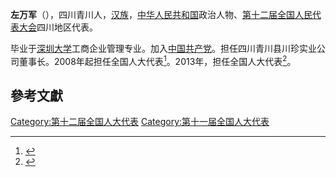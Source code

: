 '''左万军'''（{{bd|1963年||}}），四川青川人，[[汉族|汉族]]，[[中华人民共和国|中华人民共和国]]政治人物、[[第十二届全国人民代表大会|第十二届全国人民代表大会]]四川地区代表。

毕业于[[深圳大学|深圳大学]]工商企业管理专业。加入[[中国共产党|中国共产党]]。担任四川青川县川珍实业公司董事长。2008年起担任全国人大代表<ref>{{cite news|title=全国人大代表信息-左万军|url= http://210.82.31.1:8084/delegate/viewDelegate.action?dbid=112143|accessdate=2013-04-05|newspaper=全国人大网|archive-url=https://web.archive.org/web/20140522092712/http://www.npc.gov.cn/delegate/viewDelegate.action?dbid=112143|archive-date=2014-05-22|dead-url=yes}}</ref>。2013年，担任全国人大代表<ref>{{cite news|title=全国人大代表信息-左万军|url= http://210.82.31.1:8084/delegate/viewDelegate.action?dbid=122120|accessdate=2013-04-05|newspaper=全国人大网|archive-url=https://web.archive.org/web/20140522092725/http://www.npc.gov.cn/delegate/viewDelegate.action?dbid=122120|archive-date=2014-05-22|dead-url=yes}}</ref>。

==參考文獻==
{{reflist}}
{{中国政治人物小作品}}

[[Category:第十二届全国人大代表|Category:第十二届全国人大代表]]
[[Category:第十一届全国人大代表|Category:第十一届全国人大代表]]